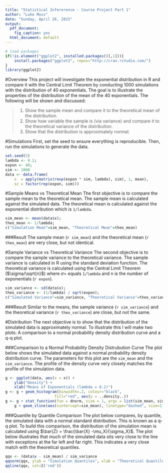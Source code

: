 ```yaml
---
title: "Statistical Infererence - Course Project Part 1"
author: "Luke Moss"
date: "Sunday, April 26, 2015"
output:
  pdf_document:
    fig_caption: yes
  html_document: default
---
```


```r
# load packages
if(!is.element("ggplot2", installed.packages()[,1])){
    install.packages("ggplot2", repos="http://cran.rstudio.com/")
}
library(ggplot2)
```

#Overview
This project will investigate the exponential distribution in R and compare it with the Central Limit Theorem by conducting 1000 simulations with the distribution of 40 exponentials.  The goal is to illustrate the properties of the distribution of the mean of the 40 exponentials.  The following will be shown and discussed:

> 1. Show the sample mean and compare it to the theoretical mean of the distribution.
> 2. Show how variable the sample is (via variance) and compare it to the theoretical variance of the distribution.
> 3. Show that the distribution is approximately normal.

#Simulations
First, set the seed to ensure everything is reproducible.  Then, run the simulations to generate the data.
```r
set.seed(5)
lambda <- 0.2; 
expon <- 40; 
sim <- 1000
data <- data.frame(
    x  = apply(matrix(rexp(expon * sim, lambda), sim), 1, mean),
    sz = factor(rep(expon, sim)))
```

#Sample Means vs Theoretical Mean
The first objective is to compare the sample mean to the theoretical mean.  The sample mean is calculated against the simulated data.  The theoretical mean is calculated against the exponential distribution which is `1/lambda`.

```r
sim_mean <- mean(data$x);
theo_mean <- 1/lambda;
c("Simulation Mean"=sim_mean, "Theoretical Mean"=theo_mean)
```

###Result
The sample mean (`r sim_mean`) and the theoretical mean (`r theo_mean`) are very close, but not identical.

#Sample Variance vs Theoretical Variance
The second objective is to compare the sample variance to the theoretical variance.  The sample variance is calculated in R using the standard deviation function.  The theoretical variance is calculated using the Central Limit Theorem ($\sigma/\sqrt{n}$) where $\sigma =$ equals `1/lambda` and n is the number of exponentials (`r expon`).

```r
sim_variance <- sd(data$x); 
theo_variance <- (1/lambda) / sqrt(expon);
c("Simulated Variance"=sim_variance, "Theoretical Variance"=theo_variance)
```

###Result
Similar to the means, the sample variance (`r sim_variance`) and the theoretical variance (`r theo_variance`) are close, but not the same.

#Distribution
The next objective is to show that the distribution of the simulated data is approximately normal. To illustrate this I will make two plots: A comparison to a normal probability density distribution curve and a q-q plot.

###Comparison to a Normal Probability Density Distrubution Curve
The plot below shows the simulated data against a normal probability density distribution curve. The parameters for this plot are the `sim_mean` and the `sim_variance`. The profile of the density curve very closely matches the profile of the simulation data. 

```r
g <- ggplot(data, aes(x = x)) + 
    ylab("Density") +
    xlab("Means of Exponentials (lambda = 0.2)")
g <- g + geom_histogram(binwidth=.2, colour="black",
                      fill="red", aes(y = ..density..)) 
g <- g + stat_function(fun = dnorm, size = 1, args = list(sim_mean, sim_variance))
    g + geom_vline(aes(xintercept=sim_mean), linetype="dashed", size=1)
```

###Quantile by Quantile Comparison
The plot  below compares, by quantile, the simulated data with a normal standard distribution. This is known as a q-q plot.  To build this comparison, the distribution of the simulation mean is calculated using $\bar{Z} = \frac{\bar{X} -\mu_X}{\sigma_X}$. The plot below illustrates that much of the simulated data sits very close to the line with exceptions at the far left and far right.  This indicates a very close match with the theoretical quantiles.

```r
qqx <- (data$x - sim_mean) / sim_variance
qqnorm(qqx, ylab = "Simulation Quantiles", xlab = "Theoretical Quantiles", main="")
qqline(qqx, col=I('red'))
```